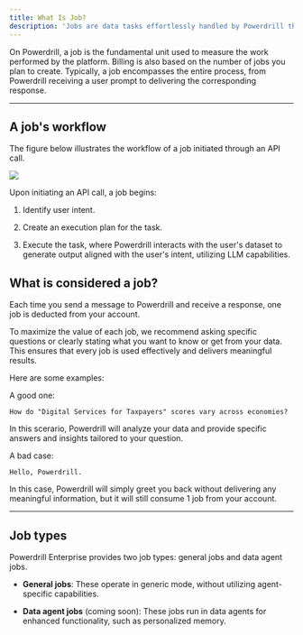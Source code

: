 ```yaml
---
title: What Is Job?
description: 'Jobs are data tasks effortlessly handled by Powerdrill through natural language conversations'
---
```


On Powerdrill, a job is the fundamental unit used to measure the work performed by the platform. Billing is also based on the number of jobs you plan to create. Typically, a job encompasses the entire process, from Powerdrill receiving a user prompt to delivering the corresponding response.



---

## A job's workflow 

The figure below illustrates the workflow of a job initiated through an API call.


<Frame>
  <img src="/images/job-description.png" style={{ borderRadius: '0.5rem' }} />
</Frame>


Upon initiating an API call, a job begins:

1. Identify user intent.

2. Create an execution plan for the task.

3. Execute the task, where Powerdrill interacts with the user's dataset to generate output aligned with the user's intent, utilizing LLM capabilities.



## What is considered a job?

Each time you send a message to Powerdrill and receive a response, one job is deducted from your account.

To maximize the value of each job, we recommend asking specific questions or clearly stating what you want to know or get from your data. This ensures that every job is used effectively and delivers meaningful results. 

Here are some examples:

A good one:

```
How do "Digital Services for Taxpayers" scores vary across economies?
```

In this scerario, Powerdrill will analyze your data and provide specific answers and insights tailored to your question.


A bad case:

```
Hello, Powerdrill.
```

In this case, Powerdrill will simply greet you back without delivering any meaningful information, but it will still consume 1 job from your account.


---


## Job types

Powerdrill Enterprise provides two job types: general jobs and data agent jobs.

- **General jobs**: These operate in generic mode, without utilizing agent-specific capabilities.  

- **Data agent jobs** (coming soon): These jobs run in data agents for enhanced functionality, such as personalized memory. 






<MySnippet beta="community" />